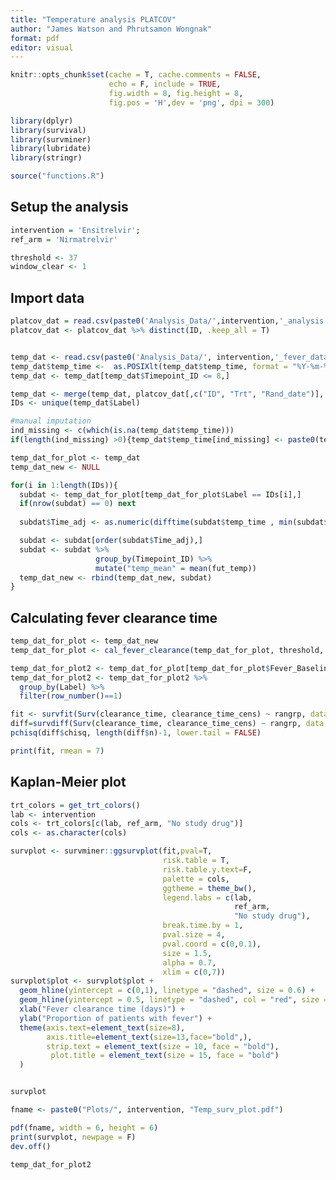 ```yaml
---
title: "Temperature analysis PLATCOV"
author: "James Watson and Phrutsamon Wongnak"
format: pdf
editor: visual
---
```


```r
knitr::opts_chunk$set(cache = T, cache.comments = FALSE,
                      echo = F, include = TRUE, 
                      fig.width = 8, fig.height = 8,
                      fig.pos = 'H',dev = 'png', dpi = 300)

```

```r
library(dplyr)
library(survival)
library(survminer)
library(lubridate)
library(stringr)

source("functions.R")
```

## Setup the analysis

```r
intervention = 'Ensitrelvir'; 
ref_arm = 'Nirmatrelvir'

threshold <- 37
window_clear <- 1
```

## Import data

```r
platcov_dat = read.csv(paste0('Analysis_Data/',intervention,'_analysis.csv'))
platcov_dat <- platcov_dat %>% distinct(ID, .keep_all = T)


temp_dat <- read.csv(paste0('Analysis_Data/', intervention,'_fever_data.csv'))
temp_dat$temp_time <-  as.POSIXlt(temp_dat$temp_time, format = "%Y-%m-%d %H:%M:%OS")
temp_dat <- temp_dat[temp_dat$Timepoint_ID <= 8,]

temp_dat <- merge(temp_dat, platcov_dat[,c("ID", "Trt", "Rand_date")], by.x = "Label", by.y = "ID")
IDs <- unique(temp_dat$Label)

#manual imputation
ind_missing <- c(which(is.na(temp_dat$temp_time)))
if(length(ind_missing) >0){temp_dat$temp_time[ind_missing] <- paste0(temp_dat$fut_dat[ind_missing], "10:00:00")}
```

```r
temp_dat_for_plot <- temp_dat
temp_dat_new <- NULL

for(i in 1:length(IDs)){
  subdat <- temp_dat_for_plot[temp_dat_for_plot$Label == IDs[i],]
  if(nrow(subdat) == 0) next
  
  subdat$Time_adj <- as.numeric(difftime(subdat$temp_time , min(subdat$temp_time), unit = "days"))

  subdat <- subdat[order(subdat$Time_adj),]
  subdat <- subdat %>%
                   group_by(Timepoint_ID) %>%
                   mutate("temp_mean" = mean(fut_temp))
  temp_dat_new <- rbind(temp_dat_new, subdat)
}
```

## Calculating fever clearance time

```r
temp_dat_for_plot <- temp_dat_new
temp_dat_for_plot <- cal_fever_clearance(temp_dat_for_plot, threshold, window_clear)
```

```r
temp_dat_for_plot2 <- temp_dat_for_plot[temp_dat_for_plot$Fever_Baseline == 1, ]
temp_dat_for_plot2 <- temp_dat_for_plot2 %>%
  group_by(Label) %>%
  filter(row_number()==1)
```

```r
fit <- survfit(Surv(clearance_time, clearance_time_cens) ~ rangrp, data = temp_dat_for_plot2) 
diff=survdiff(Surv(clearance_time, clearance_time_cens) ~ rangrp, data = temp_dat_for_plot2) 
pchisq(diff$chisq, length(diff$n)-1, lower.tail = FALSE)
```

```r
print(fit, rmean = 7)
```

## Kaplan-Meier plot

```r
trt_colors = get_trt_colors()
lab <- intervention
cols <- trt_colors[c(lab, ref_arm, "No study drug")]
cols <- as.character(cols)
```

```r
survplot <- survminer::ggsurvplot(fit,pval=T,
                                  risk.table = T,
                                  risk.table.y.text=F,
                                  palette = cols,
                                  ggtheme = theme_bw(),
                                  legend.labs = c(lab, 
                                                  ref_arm,
                                                  "No study drug"),
                                  break.time.by = 1,
                                  pval.size = 4,
                                  pval.coord = c(0,0.1),
                                  size = 1.5,
                                  alpha = 0.7,
                                  xlim = c(0,7)) 
survplot$plot <- survplot$plot + 
  geom_hline(yintercept = c(0,1), linetype = "dashed", size = 0.6) +
  geom_hline(yintercept = 0.5, linetype = "dashed", col = "red", size = 0.6) +
  xlab("Fever clearance time (days)") +
  ylab("Proportion of patients with fever") +
  theme(axis.text=element_text(size=8),
        axis.title=element_text(size=13,face="bold",),
        strip.text = element_text(size = 10, face = "bold"),
         plot.title = element_text(size = 15, face = "bold")
  ) 


survplot
```

```r
fname <- paste0("Plots/", intervention, "Temp_surv_plot.pdf")

pdf(fname, width = 6, height = 6)
print(survplot, newpage = F)
dev.off()
```

```r
temp_dat_for_plot2
```
